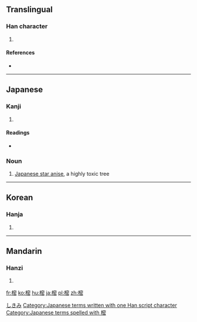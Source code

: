 ==Translingual==

===Han character===
{{Han char|rn=75|rad=木|as=11|sn=15|four=|canj=DJPU}}

# {{defn|Han|sort=木11}}

====References====
* {{Han ref|kx=0549.290|dkj=15428|dj=0937.230|hdz=21284.140|uh=6A12|ud=27154}}

----

==Japanese==

===Kanji===
{{ja-kanji|grade=|rs=木11}}

# {{defn|lang=ja|sort=木11}}

====Readings====
* {{ja-readings|on=[[みつ]] (mitsu)|kun=[[じんこう]] (jinkou), [[しきみ]] (shikimi)}}

===Noun===
{{ja-noun|k|hira=しきみ|rom=shikimi|kata=シキミ}}
# {{ja-def|シキミ}} [[Japanese star anise]], a highly toxic tree

[[Category:ja:Trees|しきみ]]
[[Category:Japanese terms written with one Han script character]]
[[Category:Japanese terms spelled with 樒]]
----

==Korean==

===Hanja===
{{ko-hanja|hangeul=밀|eumhun=|rv=mil|mr=mil|y=mil}}

# {{defn|lang=ko|sort=木11}}

----

==Mandarin==

===Hanzi===
{{cmn-hanzi|pin=[[mì]] ([[mi4]])|wg=mi<sup>4</sup>}}

# {{defn|lang=cmn|sort=木11}}

[[fr:樒]]
[[ko:樒]]
[[hu:樒]]
[[ja:樒]]
[[pl:樒]]
[[zh:樒]]